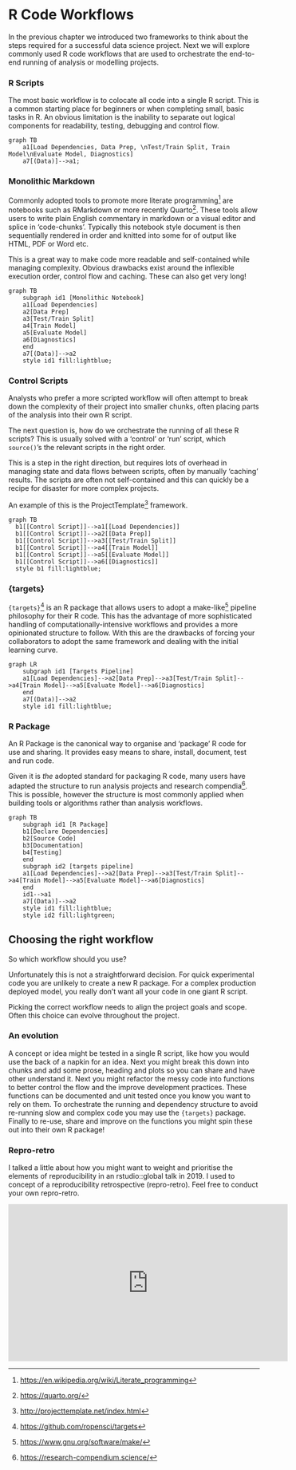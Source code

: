 # R Code Workflows

In the previous chapter we introduced two frameworks to think about the steps required for a successful
data science project. Next we will explore commonly used R code workflows that are used to orchestrate
the end-to-end running of analysis or modelling projects.

### R Scripts   

The most basic workflow is to colocate all code into a single R script. This is 
a common starting place for beginners or when completing small, basic tasks in R. An
obvious limitation is the inability to separate out logical components for readability, testing,
debugging and control flow. 

```mermaid
graph TB
    a1[Load Dependencies, Data Prep, \nTest/Train Split, Train Model\nEvaluate Model, Diagnostics]
    a7[(Data)]-->a1;
```

### Monolithic Markdown

Commonly adopted tools to promote more literate programming^[<https://en.wikipedia.org/wiki/Literate_programming>] 
are notebooks such as RMarkdown or more recently Quarto^[<https://quarto.org/>]. These tools allow users
to write plain English commentary in markdown or a visual editor and splice in
'code-chunks'. Typically this notebook style document is then sequentially
rendered in order and knitted into some for of output like HTML, PDF or Word etc.  

This is a great way to make code more readable and self-contained while managing 
complexity. Obvious drawbacks exist around the inflexible execution order, control flow and
caching. These can also get very long!  

```mermaid
graph TB
    subgraph id1 [Monolithic Notebook]
    a1[Load Dependencies]  
    a2[Data Prep]  
    a3[Test/Train Split]  
    a4[Train Model]  
    a5[Evaluate Model]  
    a6[Diagnostics]
    end
    a7[(Data)]-->a2
    style id1 fill:lightblue;
```

### Control Scripts   

Analysts who prefer a more scripted workflow will often attempt to break down the
complexity of their project into smaller chunks, often placing parts of the analysis
into their own R script.  

The next question is, how do we orchestrate the running of all these R scripts? This
is usually solved with a 'control' or 'run' script, which `source()`'s the relevant
scripts in the right order. 

This is a step in the right direction, but requires lots of overhead in managing
state and data flows between scripts, often by manually 'caching' results. The 
scripts are often not self-contained and this can quickly be a recipe for 
disaster for more complex projects. 

An example of this is the ProjectTemplate^[<http://projecttemplate.net/index.html>] framework. 


```mermaid
graph TB
  b1[[Control Script]]-->a1[[Load Dependencies]]
  b1[[Control Script]]-->a2[[Data Prep]]
  b1[[Control Script]]-->a3[[Test/Train Split]]
  b1[[Control Script]]-->a4[[Train Model]]
  b1[[Control Script]]-->a5[[Evaluate Model]]
  b1[[Control Script]]-->a6[[Diagnostics]]
  style b1 fill:lightblue;
```

### {targets}    

`{targets}`^[<https://github.com/ropensci/targets>] is an R package that allows
users to adopt a make-like^[<https://www.gnu.org/software/make/>] pipeline philosophy for their R code. This has the
advantage of more sophisticated handling of computationally-intensive workflows
and provides a more opinionated structure to follow. With this are the drawbacks 
of forcing your collaborators to adopt the same framework and dealing with the initial 
learning curve.  

```mermaid
graph LR
    subgraph id1 [Targets Pipeline]
    a1[Load Dependencies]-->a2[Data Prep]-->a3[Test/Train Split]-->a4[Train Model]-->a5[Evaluate Model]-->a6[Diagnostics]
    end
    a7[(Data)]-->a2
    style id1 fill:lightblue;
```


### R Package  

An R Package is the canonical way to organise and 'package' R code for use
and sharing. It provides easy means to share, install, document, test and run code.  

Given it is *the* adopted standard for packaging R code, many users have adapted
the structure to run analysis projects and research compendia^[<https://research-compendium.science/>]. This is
possible, however the structure is most commonly applied when building tools 
or algorithms rather than analysis workflows.  


```mermaid
graph TB
    subgraph id1 [R Package]
    b1[Declare Dependencies]  
    b2[Source Code]  
    b3[Documentation]  
    b4[Testing]
    end
    subgraph id2 [targets pipeline]
    a1[Load Dependencies]-->a2[Data Prep]-->a3[Test/Train Split]-->a4[Train Model]-->a5[Evaluate Model]-->a6[Diagnostics]
    end
    id1-->a1
    a7[(Data)]-->a2
    style id1 fill:lightblue;
    style id2 fill:lightgreen;
```


## Choosing the right workflow  

So which workflow should you use?  

Unfortunately this is not a straightforward decision. For quick experimental
code you are unlikely to create a new R package. For a complex production
deployed model, you really don't want all your code in one giant R script.  

Picking the correct workflow needs to align the project goals and scope. Often this
choice can evolve throughout the project.  

### An evolution  

A concept or idea might be tested in a single R script, like how you would use the 
back of a napkin for an idea. Next you might break this down into chunks and add some prose, heading and plots so
you can share and have other understand it. Next you might refactor the messy
code into functions to better control the flow and the improve development
practices. These functions can be documented and unit tested once you know you
want to rely on them. To orchestrate the running and dependency structure to 
avoid re-running slow and complex code you may use the `{targets}` package. 
Finally to re-use, share and improve on the functions you might spin these
out into their own R package!   

### Repro-retro  

I talked a little about how you might want to weight and prioritise the elements
of reproducibility in an rstudio::global talk in 2019. I used to concept of a 
reproducibility retrospective (repro-retro). Feel free to conduct
your own repro-retro.  

<iframe width="560" height="315" src="https://www.youtube.com/embed/4T8gz9AmNOA?si=8rGopHO-9r0iwh_M" title="YouTube video player" frameborder="0" allow="accelerometer; autoplay; clipboard-write; encrypted-media; gyroscope; picture-in-picture; web-share" referrerpolicy="strict-origin-when-cross-origin" allowfullscreen></iframe>